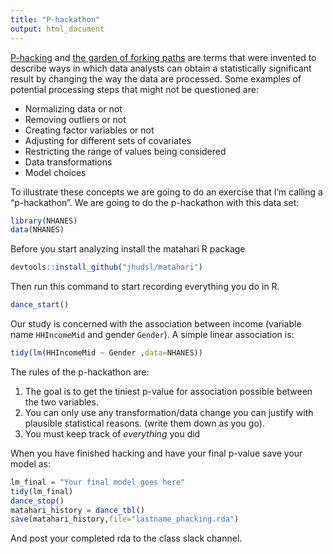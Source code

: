 ```yaml
---
title: "P-hackathon"
output: html_document
---
```


[P-hacking](https://www.ncbi.nlm.nih.gov/pubmed/22006061) and [the garden of forking paths](http://www.stat.columbia.edu/~gelman/research/unpublished/p_hacking.pdf) are terms that were invented to describe ways in which data analysts can obtain a statistically significant result by changing the way the data are processed. Some examples of potential processing steps that might not be questioned are:


* Normalizing data or not
* Removing outliers or not
* Creating factor variables or not
* Adjusting for different sets of covariates
* Restricting the range of values being considered
* Data transformations
* Model choices

To illustrate these concepts we are going to do an exercise that I'm calling a "p-hackathon". We are going to do the p-hackathon with this data set: 

```r
library(NHANES)
data(NHANES)
```

Before you start analyzing install the matahari R package

```r
devtools::install_github("jhudsl/matahari")
```

Then run this command to start recording everything you do in R. 

```r
dance_start()
```

Our study is concerned with the association between income (variable name `HHIncomeMid` and gender `Gender`). A simple linear association is: 

```r
tidy(lm(HHIncomeMid ~ Gender ,data=NHANES))
```

The rules of the p-hackathon are: 

(1) The goal is to get the tiniest p-value for association possible between the two variables. 
(2) You can only use any transformation/data change you can justify with plausible statistical reasons. (write them down as you go).
(3) You must keep track of _everything_ you did

When you have finished hacking and have your final p-value save your model as: 

```r
lm_final = "Your final model goes here" 
tidy(lm_final)
dance_stop()
matahari_history = dance_tbl()
save(matahari_history,file="lastname_phacking.rda")
```
And post your completed rda to the class slack channel. 



